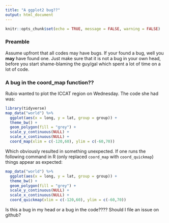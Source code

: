 ```yaml
---
title: "A ggplot2 bug??"
output: html_document
---
```


```r
knitr::opts_chunk$set(echo = TRUE, message = FALSE, warning = FALSE)
```

### Preamble

Assume upfront that all codes may have bugs. If your found a bug, well you **may** have found one. Just make sure that it is not a bug in your own head, before you start shame-blaming the guy/gal which spent a lot of time on a lot of code.

### A bug in the coord_map function??

Rubio wanted to plot the ICCAT region on Wednesday. The code she had was:

```r
library(tidyverse)
map_data("world") %>%
  ggplot(aes(x = long, y = lat, group = group)) +
  theme_bw() +
  geom_polygon(fill = "grey") +
  scale_y_continuous(NULL) +
  scale_x_continuous(NULL) +
  coord_map(xlim = c(-120,60), ylim = c(-60,70))
```

Which obviously resulted in something unexpected. If one runs the following command in R (only replaced `coord_map` with `coord_quickmap`) things appear as expected:

```r
map_data("world") %>%
  ggplot(aes(x = long, y = lat, group = group)) +
  theme_bw() +
  geom_polygon(fill = "grey") +
  scale_y_continuous(NULL) +
  scale_x_continuous(NULL) +
  coord_quickmap(xlim = c(-120,60), ylim = c(-60,70))
```

Is this a bug in my head or a bug in the code???? Should I file an issue on github?
